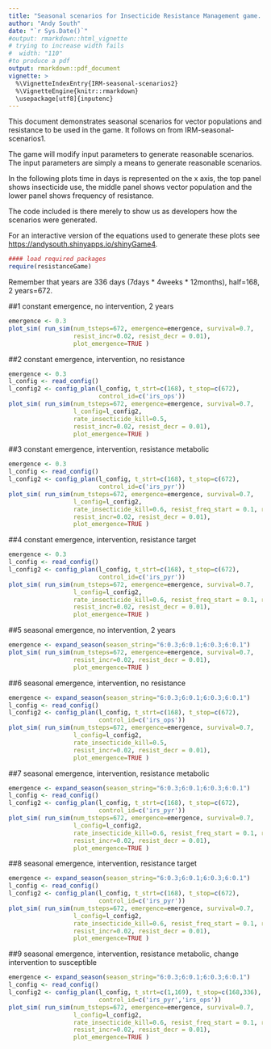 ```yaml
---
title: "Seasonal scenarios for Insecticide Resistance Management game. v2"
author: "Andy South"
date: "`r Sys.Date()`"
#output: rmarkdown::html_vignette
# trying to increase width fails
#  width: "110" 
#to produce a pdf
output: rmarkdown::pdf_document
vignette: >
  %\VignetteIndexEntry{IRM-seasonal-scenarios2}
  %\VignetteEngine{knitr::rmarkdown}
  \usepackage[utf8]{inputenc}
---
```


This document demonstrates seasonal scenarios for vector populations and resistance to be used in the game. It follows on from IRM-seasonal-scenarios1.


The game will modify input parameters to generate reasonable scenarios. The input parameters are simply a means to generate reasonable scenarios.


In the following plots time in days is represented on the x axis, the top panel shows insecticide use, the middle panel shows vector population and the lower panel shows frequency of resistance. 

The code included is there merely to show us as developers how the scenarios were generated.

For an interactive version of the equations used to generate these plots see [https://andysouth.shinyapps.io/shinyGame4](https://andysouth.shinyapps.io/shinyGame4).


```r
#### load required packages
require(resistanceGame)
```

Remember that years are 336 days (7days * 4weeks * 12months), half=168, 2 years=672.

\newpage

##1 constant emergence, no intervention, 2 years

```r

emergence <- 0.3
plot_sim( run_sim(num_tsteps=672, emergence=emergence, survival=0.7,
                  resist_incr=0.02, resist_decr = 0.01), 
                  plot_emergence=TRUE )
```

\newpage

##2 constant emergence, intervention, no resistance

```r

emergence <- 0.3
l_config <- read_config()
l_config2 <- config_plan(l_config, t_strt=c(168), t_stop=c(672),
                         control_id=c('irs_ops'))
plot_sim( run_sim(num_tsteps=672, emergence=emergence, survival=0.7,
                  l_config=l_config2,
                  rate_insecticide_kill=0.5,
                  resist_incr=0.02, resist_decr = 0.01), 
                  plot_emergence=TRUE )
```

\newpage


##3 constant emergence, intervention, resistance metabolic

```r

emergence <- 0.3
l_config <- read_config()
l_config2 <- config_plan(l_config, t_strt=c(168), t_stop=c(672),
                         control_id=c('irs_pyr'))
plot_sim( run_sim(num_tsteps=672, emergence=emergence, survival=0.7,
                  l_config=l_config2,
                  rate_insecticide_kill=0.6, resist_freq_start = 0.1, resist_mech='metabolic',
                  resist_incr=0.02, resist_decr = 0.01), 
                  plot_emergence=TRUE )
```

\newpage


##4 constant emergence, intervention, resistance target

```r

emergence <- 0.3
l_config <- read_config()
l_config2 <- config_plan(l_config, t_strt=c(168), t_stop=c(672),
                         control_id=c('irs_pyr'))
plot_sim( run_sim(num_tsteps=672, emergence=emergence, survival=0.7,
                  l_config=l_config2,
                  rate_insecticide_kill=0.6, resist_freq_start = 0.1, resist_mech='target',
                  resist_incr=0.02, resist_decr = 0.01), 
                  plot_emergence=TRUE )
```

\newpage


##5 seasonal emergence, no intervention, 2 years

```r

emergence <- expand_season(season_string="6:0.3;6:0.1;6:0.3;6:0.1")
plot_sim( run_sim(num_tsteps=672, emergence=emergence, survival=0.7,
                  resist_incr=0.02, resist_decr = 0.01), 
                  plot_emergence=TRUE )
```

\newpage


##6 seasonal emergence, intervention, no resistance

```r

emergence <- expand_season(season_string="6:0.3;6:0.1;6:0.3;6:0.1")
l_config <- read_config()
l_config2 <- config_plan(l_config, t_strt=c(168), t_stop=c(672),
                         control_id=c('irs_ops'))
plot_sim( run_sim(num_tsteps=672, emergence=emergence, survival=0.7,
                  l_config=l_config2,
                  rate_insecticide_kill=0.5,
                  resist_incr=0.02, resist_decr = 0.01), 
                  plot_emergence=TRUE )
```

\newpage


##7 seasonal emergence, intervention, resistance metabolic

```r

emergence <- expand_season(season_string="6:0.3;6:0.1;6:0.3;6:0.1")
l_config <- read_config()
l_config2 <- config_plan(l_config, t_strt=c(168), t_stop=c(672),
                         control_id=c('irs_pyr'))
plot_sim( run_sim(num_tsteps=672, emergence=emergence, survival=0.7,
                  l_config=l_config2,
                  rate_insecticide_kill=0.6, resist_freq_start = 0.1, resist_mech='metabolic',
                  resist_incr=0.02, resist_decr = 0.01), 
                  plot_emergence=TRUE )
```

\newpage


##8 seasonal emergence, intervention, resistance target

```r

emergence <- expand_season(season_string="6:0.3;6:0.1;6:0.3;6:0.1")
l_config <- read_config()
l_config2 <- config_plan(l_config, t_strt=c(168), t_stop=c(672),
                         control_id=c('irs_pyr'))
plot_sim( run_sim(num_tsteps=672, emergence=emergence, survival=0.7,
                  l_config=l_config2,
                  rate_insecticide_kill=0.6, resist_freq_start = 0.1, resist_mech='target',
                  resist_incr=0.02, resist_decr = 0.01), 
                  plot_emergence=TRUE )
```

\newpage


##9 seasonal emergence, intervention, resistance metabolic, change intervention to susceptible

```r

emergence <- expand_season(season_string="6:0.3;6:0.1;6:0.3;6:0.1")
l_config <- read_config()
l_config2 <- config_plan(l_config, t_strt=c(1,169), t_stop=c(168,336),
                         control_id=c('irs_pyr','irs_ops'))
plot_sim( run_sim(num_tsteps=672, emergence=emergence, survival=0.7,
                  l_config=l_config2,
                  rate_insecticide_kill=0.6, resist_freq_start = 0.1, resist_mech='metabolic',
                  resist_incr=0.02, resist_decr = 0.01), 
                  plot_emergence=TRUE )
```

\newpage






